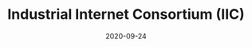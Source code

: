 ---
title: Industrial Internet Consortium (IIC)
category: Partners
status: publish
date: 2020-09-24
slug: The IIC is a consortium of 300+ global IoT enterprises. IoTeX co-chairs the IIC Blockchain Task Group.
website: https://medium.com/iotex/iotex-amazon-and-huawei-selected-as-co-chairs-of-the-iic-blockchain-task-group-9032b7b7443f
twitter:
logo:
featured_img: https://wp.gcap1.iotex.io/wp-content/uploads/2020/10/industrial-ic.jpg
telegram:
---